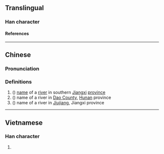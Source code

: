 {{character info/new}}
==Translingual==

===Han character===
{{Han char|rn=85|rad=水|as=13|sn=16|four=|canj=EYTC|ids=⿰氵亷}}

====References====
{{Han ref|kx=0655.201|hdz=31764.031|uh=6FD3}}

----

==Chinese==
{{zh-forms}}

===Pronunciation===
{{zh-pron
|m=lián
|c=lim4
|mc=y
|oc=
|ma=
|cat=
}}

===Definitions===
{{zh-hanzi}}

# ({{zh-only|濓江}}) [[name]] of a [[river]] in southern [[Jiangxi]] [[province]]
# ({{zh-only|濓溪}}) name of a river in [[w:Dao County|Dao County]], [[Hunan]] province
# ({{zh-only|濓溪}}) name of a river in [[w:Jiujiang|Jiujiang]], Jiangxi province

----

==Vietnamese==

===Han character===
{{vi-readings|rs=水13|reading=nhèm}}

# {{rfdef|vi|sort=水13}}